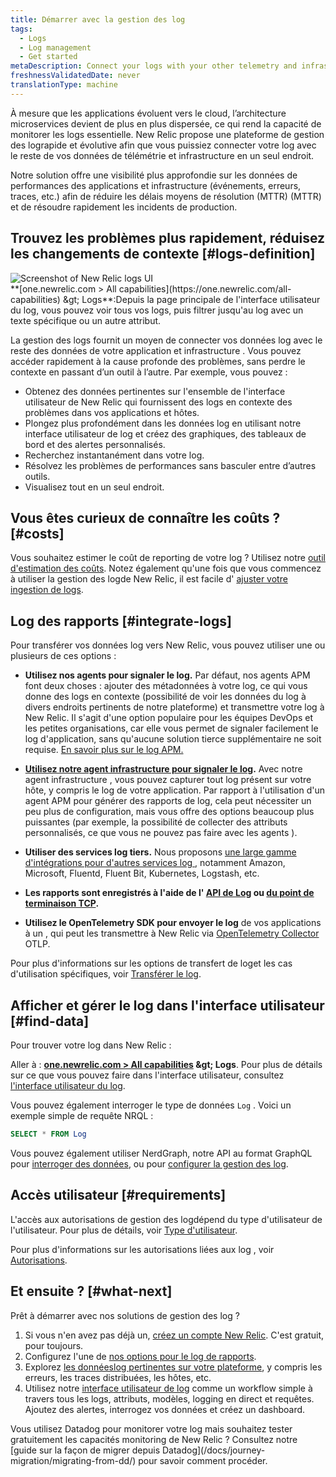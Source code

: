 ```yaml
---
title: Démarrer avec la gestion des log
tags:
  - Logs
  - Log management
  - Get started
metaDescription: Connect your logs with your other telemetry and infrastructure data with the log management capabilities in New Relic.
freshnessValidatedDate: never
translationType: machine
---
```


À mesure que les applications évoluent vers le cloud, l’architecture microservices devient de plus en plus dispersée, ce qui rend la capacité de monitorer les logs essentielle. New Relic propose une plateforme de gestion des lograpide et évolutive afin que vous puissiez connecter votre log avec le reste de vos données de télémétrie et infrastructure en un seul endroit.

Notre <InlinePopover type="logs" />solution offre une visibilité plus approfondie sur les données de performances des applications et infrastructure (événements, erreurs, traces, etc.) afin de réduire les délais moyens de résolution (MTTR) (MTTR) et de résoudre rapidement les incidents de production.

## Trouvez les problèmes plus rapidement, réduisez les changements de contexte [#logs-definition]

<img title="Screenshot of New Relic logs UI" alt="Screenshot of New Relic logs UI" src="/images/logs_screenshot-full_main-logs-ui.webp" />

<figcaption>
  <DNT>**[one.newrelic.com &gt; All capabilities](https://one.newrelic.com/all-capabilities) &amp;gt; Logs**</DNT>:Depuis la page principale de l&apos;interface utilisateur du log, vous pouvez voir tous vos logs, puis filtrer jusqu&apos;au log avec un texte spécifique ou un autre attribut.
</figcaption>

La gestion des logs fournit un moyen de connecter vos données log avec le reste des données de votre application et infrastructure . Vous pouvez accéder rapidement à la cause profonde des problèmes, sans perdre le contexte en passant d’un outil à l’autre. Par exemple, vous pouvez :

* Obtenez des données pertinentes sur l&apos;ensemble de l&apos;interface utilisateur de New Relic qui fournissent des logs en contexte des problèmes dans vos applications et hôtes.
* Plongez plus profondément dans les données log en utilisant notre interface utilisateur de log et créez des graphiques, des tableaux de bord et des alertes personnalisés.
* Recherchez instantanément dans votre log.
* Résolvez les problèmes de performances sans basculer entre d’autres outils.
* Visualisez tout en un seul endroit.

## Vous êtes curieux de connaître les coûts ? [#costs]

Vous souhaitez estimer le coût de reporting de votre log ? Utilisez notre [outil d&apos;estimation des coûts](https://newrelic.com/blog/nerdlog/estimate-data-cost). Notez également qu&apos;une fois que vous commencez à utiliser la gestion des logde New Relic, il est facile d&apos; [ajuster votre ingestion de logs](/docs/data-apis/manage-data/manage-data-coming-new-relic).

## Log des rapports [#integrate-logs]

Pour transférer vos données log vers New Relic, vous pouvez utiliser une ou plusieurs de ces options :

* **Utilisez nos <InlinePopover type="apm" />agents pour signaler le log.** Par défaut, nos agents APM font deux choses : ajouter des métadonnées à votre log, ce qui vous donne des logs en contexte (possibilité de voir les données du log à divers endroits pertinents de notre plateforme) et transmettre votre log à New Relic. Il s&apos;agit d&apos;une option populaire pour les équipes DevOps et les petites organisations, car elle vous permet de signaler facilement le log d&apos;application, sans qu&apos;aucune solution tierce supplémentaire ne soit requise. [En savoir plus sur le log APM.](/docs/apm/new-relic-apm/getting-started/get-started-logs-context)

* **[Utilisez notre agent infrastructure pour signaler le log](/docs/logs/forward-logs/forward-your-logs-using-infrastructure-agent).** Avec notre agent infrastructure , vous pouvez capturer tout log présent sur votre hôte, y compris le log de votre application. Par rapport à l&apos;utilisation d&apos;un agent APM pour générer des rapports de log, cela peut nécessiter un peu plus de configuration, mais vous offre des options beaucoup plus puissantes (par exemple, la possibilité de collecter des attributs personnalisés, ce que vous ne pouvez pas faire avec les agents <InlinePopover type="apm" />).

* **Utiliser des services log tiers.** Nous proposons [une large gamme d&apos;intégrations pour d&apos;autres services log ](/docs/logs/forward-logs/enable-log-management-new-relic), notamment Amazon, Microsoft, Fluentd, Fluent Bit, Kubernetes, Logstash, etc.

* **Les rapports sont enregistrés à l&apos;aide de l&apos; [API de Log](/docs/logs/log-api/introduction-log-api/) ou [du point de terminaison TCP](/docs/logs/log-api/use-tcp-endpoint-forward-logs-new-relic).**

* **Utilisez le OpenTelemetry SDK pour envoyer le log** de vos applications à un , qui peut les transmettre à New Relic via [OpenTelemetry Collector](/docs/more-integrations/open-source-telemetry-integrations/opentelemetry/best-practices/opentelemetry-best-practices-logs) OTLP.

Pour plus d&apos;informations sur les options de transfert de loget les cas d&apos;utilisation spécifiques, voir [Transférer le log](/docs/logs/forward-logs/enable-log-management-new-relic).

## Afficher et gérer le log dans l&apos;interface utilisateur [#find-data]

Pour trouver votre log dans New Relic :

Aller à : <DNT>**[one.newrelic.com &gt; All capabilities](https://one.newrelic.com/all-capabilities) &amp;gt; Logs**</DNT>. Pour plus de détails sur ce que vous pouvez faire dans l&apos;interface utilisateur, consultez [l&apos;interface utilisateur du log](/docs/logs/ui-data/use-logs-ui).

Vous pouvez également interroger le type de données `Log` . Voici un exemple simple de requête NRQL :

```sql
SELECT * FROM Log
```

Vous pouvez également utiliser NerdGraph, notre API au format GraphQL pour [interroger des données](/docs/apis/nerdgraph/examples/nerdgraph-nrql-tutorial), ou pour [configurer la gestion des log](/docs/apis/nerdgraph/examples/nerdgraph-log-parsing-rules-tutorial).

## Accès utilisateur [#requirements]

L&apos;accès aux autorisations de gestion des logdépend du type d&apos;utilisateur de l&apos;utilisateur. Pour plus de détails, voir [Type d&apos;utilisateur](/docs/accounts/accounts-billing/new-relic-one-user-management/user-type#user-type-capabilities).

Pour plus d&apos;informations sur les autorisations liées aux log , voir [Autorisations](/docs/accounts/accounts-billing/new-relic-one-user-management/user-permissions#logs).

## Et ensuite ? [#what-next]

Prêt à démarrer avec nos solutions de gestion des log ?

1. Si vous n&apos;en avez pas déjà un, [créez un compte New Relic](https://newrelic.com/signup). C&apos;est gratuit, pour toujours.
2. Configurez l&apos;une de [nos options pour le log de rapports](#integrate-logs).
3. Explorez [les donnéeslog pertinentes sur votre plateforme](/docs/apm/new-relic-apm/getting-started/get-started-logs-context#response-time-example), y compris les erreurs, les traces distribuées, les hôtes, etc.
4. Utilisez notre [interface utilisateur de log](/docs/logs/ui-data/use-logs-ui) comme un workflow simple à travers tous les logs, attributs, modèles, logging en direct et requêtes. Ajoutez des alertes, interrogez vos données et créez un dashboard.

<Callout variant="tip">
  Vous utilisez Datadog pour monitorer votre log mais souhaitez tester gratuitement les capacités monitoring de New Relic ? Consultez notre [guide sur la façon de migrer depuis Datadog](/docs/journey-migration/migrating-from-dd/) pour savoir comment procéder.
</Callout>